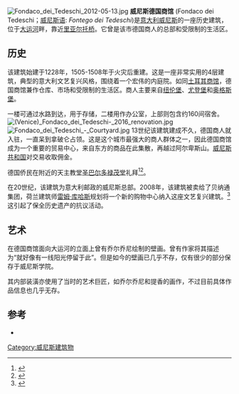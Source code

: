[[Image:Fondaco_dei_Tedeschi_2012-05-13.jpg|thumb]]
'''威尼斯德国商馆''' (Fondaco dei Tedeschi；[[威尼斯语|威尼斯语]]: ''Fontego dei Tedeschi'')是[[意大利|意大利]][[威尼斯|威尼斯]]的一座历史建筑，位于[[大运河_(威尼斯)|大运河]]畔，靠近[[里亚尔托桥|里亚尔托桥]]。它曾是该市德国商人的总部和受限制的生活区。

==历史==
该建筑始建于1228年，1505-1508年于火灾后重建。这是一座非常实用的4层建筑，典型的意大利文艺复兴风格，围绕着一个宏伟的内庭院。如同[[土耳其商馆|土耳其商馆]]，德国商馆兼作仓库、市场和受限制的生活区。商人主要来自[[纽伦堡|纽伦堡]]、[[尤登堡|尤登堡]]和[[奥格斯堡|奥格斯堡]]。

一楼可通过水路到达，用于存储，二楼用作办公室，上部则包含约160间宿舍。
[[File:(Venice)_Fondaco_dei_Tedeschi-_2016_renovation.jpg|thumb]]
[[File:Fondaco_dei_Tedeschi_-_Courtyard.jpg|thumb]]
13世纪该建筑建成不久，德国商人就入驻，一直呆到拿破仑占领。这是这个城市最强大的商人群体之一，因此德国商馆成为一个重要的贸易中心，来自东方的商品在此集散，再越过阿尔卑斯山。[[威尼斯共和国|威尼斯共和国]]对交易收取佣金。

德国侨民在附近的天主教堂[[圣巴尔多禄茂堂_(威尼斯)|圣巴尔多禄茂堂]]礼拜<ref name="San Bartolomeo">{{cite web | url=http://issr.marcianum.it/sites/default/files/ISSR/Chiese_Ve/san_bartolomeo_abstract_-_eng.pdf | title=The church of San Bartolomeo | accessdate=August 4, 2012 | archive-url=https://web.archive.org/web/20150105000851/http://issr.marcianum.it/sites/default/files/ISSR/Chiese_Ve/san_bartolomeo_abstract_-_eng.pdf | archive-date=2015-01-05 | dead-url=yes }}</ref><ref>{{Cite web |url=http://www.vanedwards.co.uk/month/jun00/month.html |title=Madonna of the Rose Garlands |access-date=2015-01-04 |archive-date=2012-09-14 |archive-url=https://archive.today/20120914154148/http://www.vanedwards.co.uk/month/jun00/month.html }}</ref>。

在20世纪，该建筑为意大利邮政的威尼斯总部。2008年，该建筑被卖给了贝纳通集团，荷兰建筑师[[雷姆·库哈斯|雷姆·库哈斯]]规划将一个新的购物中心纳入这座文艺复兴建筑。<ref>{{Cite web |url=http://www.dailymail.co.uk/news/article-2100805/Benetton-row-heritage-campaigners-plan-convert-500-year-old-Venetian-palazzo-megastore.html |title=Benetton in row with heritage campaigners over plan to convert 500-year-old Venetian palazzo into 'megastore' |accessdate=2015-01-04 |archive-date=2015-01-05 |archive-url=https://web.archive.org/web/20150105042331/http://www.dailymail.co.uk/news/article-2100805/Benetton-row-heritage-campaigners-plan-convert-500-year-old-Venetian-palazzo-megastore.html |dead-url=no }}</ref> 这引起了保全历史遗产的抗议活动。

== 艺术 ==
在德国商馆面向大运河的立面上曾有乔尔乔尼绘制的壁画。曾有作家将其描述为“就好像有一线阳光停留于此”。但是如今的壁画已几乎不存，仅有很少的部分保存于威尼斯学院。

其内部装潢亦使用了当时的艺术巨匠，如乔尔乔尼和提香的画作，不过目前具体作品信息也几乎无存。{{Cite book|title=Treasures of Venice|last=Muraro|first=Michelangelo|publisher=Skira for Sunday Times Publications|year=1963|isbn=|location=London|pages=|last2=Grabar, André}}

==参考==
{{reflist}}
*{{cite book|first=Marcello |last=Brusegan|title=La grande guida dei monumenti di Venezia|location=Rome|publisher= Newton & Compton|year=2005|isbn=88-541-0475-2}}

{{coord|45|26|18|N|12|20|11|E|display=title|region:IT-VE_type:landmark_source:dewiki}}
{{Authority control}}
[[Category:威尼斯建筑物|Category:威尼斯建筑物]]